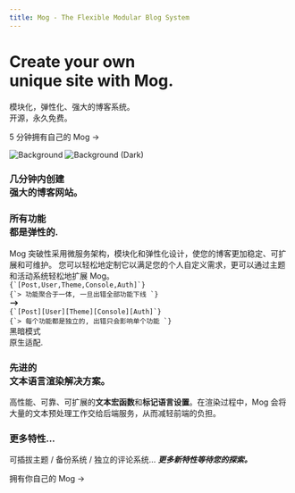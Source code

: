 ```yaml
---
title: Mog - The Flexible Modular Blog System
---
```



<div className="home-content">
  <div className="content-container">
    <h1 className="headline">Create your own <br className='sm:block hidden'/>unique site with Mog.</h1>
    <p className="subtitle">模块化，弹性化、强大的博客系统。 <br className='sm:block hidden'/>开源，永久免费。</p>
    <p className="subtitle">
      <Link className={styles.cta} href="/docs">5 分钟拥有自己的 Mog <span>→</span></Link>
    </p>
  </div>
<style jsx>{`
  .content-container {
    max-width: 90rem;
    padding-left: max(env(safe-area-inset-left), 1.5rem);
    padding-right: max(env(safe-area-inset-right), 1.5rem);
    margin: 0 auto;
  }
  .features-container {
    margin: 8rem 0 0;
    padding: 4rem 0;
    background-color: #f3f4f6;
    border-bottom: 1px solid #e5e7eb;
  }
  .features-container .content-container {
    margin-top: -8rem;
  }
  :global(.dark) .features-container {
    background-color: #000;
    border-bottom: 1px solid rgb(38, 38, 38);
  }
  .headline {
    display: inline-block;
    font-size: 3.125rem;
    font-size: min(4.375rem, max(8vw, 2.5rem));
    font-weight: 700;
    font-feature-settings: initial;
    letter-spacing: -0.12rem;
    margin-left: -0.2rem;
    margin-top: 3.4rem;
    line-height: 1.1;
    background-image: linear-gradient(146deg, #000, #757a7d);
    -webkit-background-clip: text;
    -webkit-text-fill-color: transparent;
    background-clip: text;
  }
  :global(.dark) .headline {
    background-image: linear-gradient(146deg, #fff, #757a7d);
  }
  .subtitle {
    font-size: 1.3rem;
    font-size: min(1.3rem, max(3.5vw, 1.2rem));
    font-feature-settings: initial;
    line-height: 1.6;
  }
  .nextjs-link {
    color: currentColor;
    text-decoration: none;
    font-weight: 600;
  }
  :global(#docs-card) {
    color: #fff;
    text-shadow: 0 0 1rem rgba(0, 0, 0, 0.1);
  }
  :global(#docs-card img) {
    object-fit: cover;
    object-position: left;
    position: absolute;
    left: 0;
    right: 0;
    top: 0;
    bottom: 0;
    height: 100%;
    z-index: 0;
    user-select: none;
    pointer-events: none;
  }
  :global(#docs-card img:nth-child(2)) {
    display: none;
  }
  :global(.dark #docs-card img:nth-child(2)) {
    display: initial;
  }
  :global(.dark #docs-card img:nth-child(1)) {
    display: none;
  }
  :global(.feat-darkmode) {
    min-height: 300px;
  }
  :global(.feat-darkmode h3) {
    font-size: 48px;
  }
  :global(#search-card) {
    display: flex;
    flex-direction: column;
    justify-content: center;
  }
  :global(#search-card p) {
    max-width: 320px;
  }
  :global(#search-card video) {
    position: absolute;
    right: 0;
    top: 24px;
    height: 430px;
    pointer-events: none;
    max-width: 60%;
  }
  :global(#fs-card) {
    min-height: 240px;
  }
  :global(#fs-card h3) {
    text-align: left;
    width: min(300px, 41%);
    min-width: 155px;
  }
  :global(#a11y-card) {
    background-image: url(/assets/high-contrast.png);
    background-position: -160px 160px;
  }
  @media screen and (max-width: 1300px) {
    :global(#a11y-card) {
      background-image: linear-gradient(to bottom, white, transparent),
        url(/assets/high-contrast.png);
    }
  }
  @media screen and (max-width: 1200px) {
    :global(#highlighting-card) {
      aspect-ratio: auto;
    }
    :global(.feat-darkmode h3) {
      font-size: 4vw;
      font-size: min(48px, max(4vw, 30px));
    }
    :global(#search-card video) {
      aspect-ratio: 787/623;
      height: auto;
    }
    .headline {
      letter-spacing: -0.08rem;
    }
  }
  @media screen and (max-width: 1024px) {
    :global(#docs-card) {
      aspect-ratio: 135/86;
    }
    :global(#search-card) {
      aspect-ratio: 8/3;
    }
    :global(#search-card h3) {
      text-align: left;
    }
    :global(#highlighting-card) {
      background-size: 136%;
    }
    :global(#a11y-card) {
      background-image: url(/assets/high-contrast.png);
      background-position: center 160px;
    }
  }
  @media screen and (max-width: 768px) {
    :global(#docs-card) {
      min-height: 348px;
      width: 100%;
      aspect-ratio: auto;
    }
    :global(#docs-card img) {
      object-position: -26px 0;
      width: 250%;
      max-width: initial;
    }
  }
  @media screen and (max-width: 640px) {
    :global(#search-card) {
      aspect-ratio: 2.5/2;
      justify-content: flex-start;
      align-items: stretch;
      min-height: 350px;
    }
    :global(#search-card h3) {
      text-align: center;
    }
    :global(#search-card p) {
      max-width: 100%;
    }
    :global(#search-card video) {
      position: relative;
      margin: 0.75em -1.75em 0;
      max-width: calc(100% + 3.5em);
    }
    :global(.dark #search-card video) {
      mix-blend-mode: lighten;
    }
  }
`}</style>

  <div className="features-container">
    <div className="content-container">
      <Features>
        <Feature index={0} large centered id="docs-card" href="/docs">
          <Image src={docsCard} alt="Background" loading="eager" />
          <Image src={docsCardDark} alt="Background (Dark)" loading="eager" />
          <h3>几分钟内创建<br className="show-on-mobile"/>强大的博客网站。</h3>
        </Feature>
        <Feature index={1} centered className="card-with-border" href="/docs/why">
          <div className="h-full flex flex-col justify-between">
            <h3>所有功能<br className="show-on-mobile"/>都是<span style={{ fontWeight: 300 }}>弹性的</span>.</h3>
            <div className='text-left mb-8'>
            Mog 突破性采用微服务架构，模块化和弹性化设计，使您的博客更加稳定、可扩展和可维护。
            您可以轻松地定制它以满足您的个人自定义需求，更可以通过主题和活动系统轻松地扩展 Mog。
            </div>
            <div>
              <div className={styles.optimization}>
                <div style={{ fontSize: '.9rem' }} className="leading-8">
                  <code>{`[Post,User,Theme,Console,Auth]`}</code>
                  <br />
                  <code>{`> 功能聚合于一体, 一旦出错全部功能下线 `}</code>
                </div>
              </div>
              <div className="flex justify-center text-neutral-400 my-6">
                <svg xmlns="http://www.w3.org/2000/svg" width="1.2em" viewBox="0 0 20 20" fill="currentColor" className="rotate-90">
                  <path fillRule="evenodd" d="M12.293 5.293a1 1 0 011.414 0l4 4a1 1 0 010 1.414l-4 4a1 1 0 01-1.414-1.414L14.586 11H3a1 1 0 110-2h11.586l-2.293-2.293a1 1 0 010-1.414z" clipRule="evenodd" />
                </svg>
              </div>
              <div className={styles.optimization}>
                <div style={{ fontSize: '.9rem' }} className="leading-8">
                  <code>{`[Post][User][Theme][Console][Auth]`}</code>
                  <br />
                  <code>{`> 每个功能都是独立的, 出错只会影响单个功能 `}</code>
                </div>
              </div>
            </div>
          </div>
        </Feature>
        <Feature index={2} centered className="feat-darkmode" style={{
          display: 'flex',
          alignItems: 'center',
          justifyContent: 'center',
        }}>
          <motion.div
            animate={{
              backgroundPosition: ['0% 0%', '50% 40%', '50% 40%', '100% 100%'],
              backgroundImage: [`radial-gradient(farthest-corner, #e2e5ea, #e2e5ea)`, 'radial-gradient(farthest-corner, #06080a, #e2e5ea)', 'radial-gradient(farthest-corner, #06080a, #e2e5ea)', 'radial-gradient(farthest-corner, #e2e5ea, #e2e5ea)'],
            }}
            transition={{
              backgroundPosition: {
                times: [0, .5, .5, 1],
                type: 'tween',
                repeat: Infinity,
                duration: 10,
                delay: 1
              },
              backgroundImage: {
                times: [0, .2, .8, 1],
                repeat: Infinity,
                duration: 10,
                delay: 1
              },
            }}
            style={{
              top: 0,
              left: "0",
              width: '100%',
              height: '100%',
              backgroundImage: `radial-gradient(farthest-corner, #06080a, #e2e5ea)`,
              backgroundSize: '400% 400%',
              backgroundRepeat: 'no-repeat',
              position: 'absolute',
            }}
          />
          <motion.h3
            animate={{
              color: ['#dae5ff', '#fff', '#fff', '#dae5ff'],
            }}
            transition={{
              color: {
                times: [.25, .35, .7, .8],
                type: 'spring',
                repeat: Infinity,
                duration: 10,
                delay: 1
              },
            }}
            style={{
              position: 'relative',
              mixBlendMode: 'difference',
            }}
          >黑暗模式 <br/>原生适配.</motion.h3>
        </Feature>
        <Feature index={3} href="/services/render-service">
          <h3>先进的<br className="show-on-mobile"/>文本语言渲染解决方案。</h3>
          <div>
            高性能、可靠、可扩展的<strong>文本宏函数</strong>和<strong>标记语言设置</strong>。在渲染过程中，Mog 会将大量的文本预处理工作交给后端服务，从而减轻前端的负担。
          </div>
        </Feature>
        <Feature index={6}>
          <h3>更多特性...</h3>
          <p>可插拔主题 / 备份系统 / 独立的评论系统... <strong><i>更多新特性等待您的探索。</i></strong></p>
          <p className="subtitle"><Link className="!no-underline" href="/docs">拥有你自己的 Mog →</Link></p>
        </Feature>
      </Features>
    </div>
  </div>
</div>
